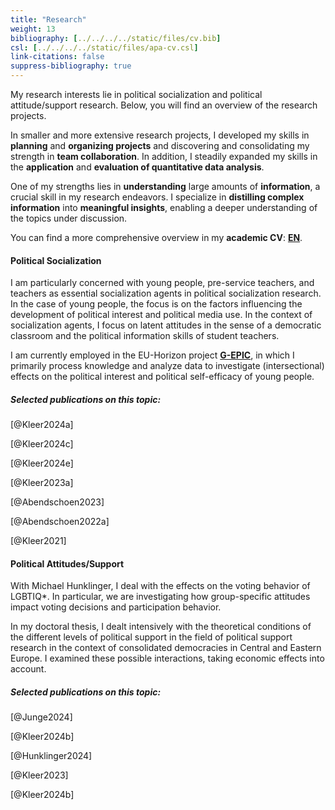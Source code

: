 ```yaml
---
title: "Research"
weight: 13
bibliography: [../../../../static/files/cv.bib]
csl: [../../../../static/files/apa-cv.csl]
link-citations: false
suppress-bibliography: true
---
```


My research interests lie in political socialization and political attitude/support research. Below, you will find an overview of the research projects.

In smaller and more extensive research projects, I developed my skills in **planning** and **organizing projects** and discovering and consolidating my strength in **team collaboration**. In addition, I steadily expanded my skills in the **application** and **evaluation of quantitative data analysis**.

One of my strengths lies in **understanding** large amounts of **information**, a crucial skill in my research endeavors. I specialize in **distilling complex information** into **meaningful insights**, enabling a deeper understanding of the topics under discussion. 

You can find a more comprehensive overview in my **academic CV**: [**EN**](https://bpkleer.github.io/files/kleer-cvs-en.pdf).

#### Political Socialization
I am particularly concerned with young people, pre-service teachers, and teachers as essential socialization agents in political socialization research. In the case of young people, the focus is on the factors influencing the development of political interest and political media use. In the context of socialization agents, I focus on latent attitudes in the sense of a democratic classroom and the political information skills of student teachers.

I am currently employed in the EU-Horizon project [**G-EPIC**](https://www.g-epic.eu), in which I primarily process knowledge and analyze data to investigate (intersectional) effects on the political interest and political self-efficacy of young people. 

##### Selected publications on this topic:

[@Kleer2024a]

[@Kleer2024c]

[@Kleer2024e]

[@Kleer2023a]

[@Abendschoen2023]

[@Abendschoen2022a]

[@Kleer2021]


#### Political Attitudes/Support
With Michael Hunklinger, I deal with the effects on the voting behavior of LGBTIQ\*. In particular, we are investigating how group-specific attitudes impact voting decisions and participation behavior. 

In my doctoral thesis, I dealt intensively with the theoretical conditions of the different levels of political support in the field of political support research in the context of consolidated democracies in Central and Eastern Europe. I examined these possible interactions, taking economic effects into account. 

##### Selected publications on this topic:

[@Junge2024]

[@Kleer2024b]

[@Hunklinger2024]

[@Kleer2023]

[@Kleer2024b]

